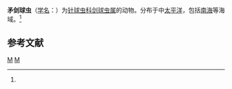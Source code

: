 {{Speciesbox
| genus = Xiphosphaera
| species = gaea
| authority = ([[恩斯特·海克尔|Haeckel]], 1887)<ref name='id8999'>{{cite web| url =http://www.bioinfo.cn/db05/BjdwSpecies.php?action=view&id=8999| title =矛剑球虫| work =《中国动物物种编目数据库》| publisher =中国科学院微生物研究所| author =中国科学院动物研究所| accessdate =2009-04-16| deadurl =yes| archiveurl =https://web.archive.org/web/20160305074420/http://www.bioinfo.cn/db05/BjdwSpecies.php?action=view&id=8999| archivedate =2016-03-05}}</ref>
}}

'''矛剑球虫'''（[[学名|学名]]：{{lang|la|''Xiphosphaera gaea''}}）为[[针球虫科|针球虫科]][[剑球虫属|剑球虫属]]的动物。分布于中[[太平洋|太平洋]]，包括[[南海|南海]]等海域。<ref name='id8999'/>

== 参考文献 ==
{{reflist}}

{{Taxonbar|from=Q15226566}}

[[Category:1887年描述的动物|M]]
[[Category:剑球虫属|M]]


{{放射虫小作品}}